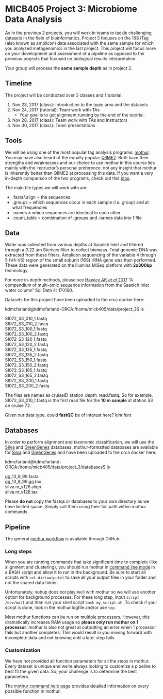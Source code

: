 # MICB405 Project 3: Microbiome Data Analysis
As in the previous 2 projects, you will work in teams to tackle challenging datasets in the field of bioinformatics. Project 3 focuses on the 16S iTag (also known as amplicon) data associated with the same sample for which you analyzed metagenomics in the last project. This project will focus more on your development and assessment of a pipeline as opposed to the previous projects that focused on biological results interpretation.

Your group will process the **same sample depth** as in project 2.

## Timeline
The project will be conducted over 3 classes and 1 tutorial:

1. Nov 23, 2017 (class): Introduction to the topic area and the datasets
2. Nov 24, 2017 (tutorial): Team work with TAs
    + Your goal is to get alignment running by the end of the tutorial.
3. Nov 28, 2017 (class): Team work with TAs and Instructors
4. Nov 30, 2017 (class): Team presentations

## Tools
We will be using one of the most popular tag analysis programs: [mothur](https://www.mothur.org/). You may have also heard of the equally popular [QIIME2](https://qiime2.org/). Both have their strengths and weaknesses and our choice to use mothur in this course lies mainly with the instructor's personal preference, not any insight that mothur is inherently better than QIIME2 at processing this data. If you want a very in-depth comparison of the two programs, check out this [blog](http://blog.mothur.org/2016/01/12/mothur-and-qiime/).

The main file types we will work with are:

* .fasta/.align = the sequences
* .groups = which sequences occur in each sample (*i.e.* group) and at what frequencies
* .names = which sequences are identical to each other
* .count_table = combination of .groups and .names data into 1 file

## Data
Water was collected from various depths at Saanich Inlet and filtered through a 0.22 μm Sterivex filter to collect biomass. Total genomic DNA was extracted from these filters. Amplicon sequencing of the variable 4 through 5 (V4-V5) region of the small subunit (16S) rRNA gene was then performed. These data were generated on the Illumina MiSeq platform with **2x300bp** technology.

For more in-depth methods, please see [Hawley AK *et al* 2017](https://www.ncbi.nlm.nih.gov/pmc/articles/PMC5663217/) "A compendium of multi-omic sequence information from the Saanich Inlet water column" Sci Data 4: 170160.

Datasets for this project have been uploaded to the orca docker here:

kdmcfarland@kdmcfarland-ORCA:/home/micb405/data/project_3$ ls

SI072_S3_010_1.fastq  
SI072_S3_010_2.fastq  
SI072_S3_100_1.fastq  
SI072_S3_100_2.fastq  
SI072_S3_120_1.fastq  
SI072_S3_120_2.fastq  
SI072_S3_135_1.fastq  
SI072_S3_135_2.fastq  
SI072_S3_150_1.fastq  
SI072_S3_150_2.fastq  
SI072_S3_165_1.fastq  
SI072_S3_165_2.fastq  
SI072_S3_200_1.fastq  
SI072_S3_200_2.fastq  

The files are names as cruiseID_station_depth_read.fastq. So for example, SI072_S3_010_1.fastq is the first read file for the **10 m sample** at station S3 on cruise 72.

Given our data type, could **fastQC** be of interest here? *hint hint*

## Databases
In order to perform alignment and taxonomic classification, we will use the [Silva](http://nar.oxfordjournals.org/content/35/21/7188.full) and [GreenGenes](http://aem.asm.org/content/72/7/5069.full) databases. mothur-formatted databases are available for [Silva](https://www.mothur.org/wiki/Silva_reference_files) and [GreenGenes](https://mothur.org/wiki/Greengenes-formatted_databases) and have been uploaded to the orca docker here:

kdmcfarland@kdmcfarland-ORCA:/home/micb405/data/project_3/databases$ ls

gg_13_8_99.fasta  
gg_13_8_99.gg.tax  
silva.nr_v128.align  
silva.nr_v128.tax  

Please **do not** copy the fastqs or databases to your own directory as we have limited space. Simply call them using their full path within mothur commands.

## Pipeline
The general [mothur workflow](https://github.com/EDUCE-UBC/MICB405_project3/blob/master/Project3_workflow.Rmd) is available through GitHub.

### Long steps
When you are running commands that take significant time to complete (like alignment and clustering), you should run mothur in [command line mode](https://www.mothur.org/wiki/Command_line_mode) in a BASH script and allow it to run in the background. Be sure to start all scripts with `set.dir(output=)` to save all your output files in your folder and not the shared data folder.

Unfortunately, nohup does not play well with mothur so we will use another option for background processes. For these long step, input `script /dev/null` and then run your shell script `bash my_script.sh`. To check if your script is done, look in the mothur.logfile and/or use `top`.

Most mothur functions can be run on multiple processors. However, this dramatically increases RAM usage so **please only run mothur on 1 processor**. mothur is also not great at outputting an error when 1 processor fails but another completes. This would result in you moving forward with incomplete data and not knowing until a later step fails.

### Customization
We have not provided all function parameters for all the steps in mothur. Every dataset is unique and we're always looking to customize a pipeline to best fit the given data. So, your challenge is to determine the best parameters.

The [mothur command help page](https://www.mothur.org/wiki/Category:Commands) provides detailed information on every possible function in mothur.
